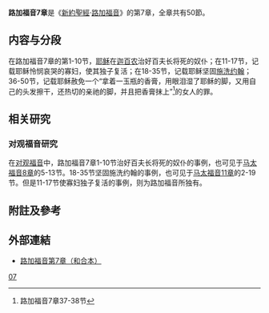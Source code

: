 '''路加福音7章'''是《[[新約聖經|新約聖經]]·[[路加福音|路加福音]]》的第7章，全章共有50節。

== 内容与分段 ==

在路加福音7章的第1-10节，[[耶稣|耶稣]]在[[迦百农|迦百农]]治好百夫长将死的奴仆；在11-17节，记载耶稣怜悯哀哭的寡妇，使其独子复活；在18-35节，记载耶稣坚固[[施洗约翰|施洗约翰]]；36-50节，记载耶稣赦免一个“拿着一玉瓶的香膏，用眼泪湿了耶稣的脚，又用自己的头发擦干，还热切的亲祂的脚，并且把香膏抹上”<ref>路加福音7章37-38节</ref>的女人的罪。  

== 相关研究 ==

=== 对观福音研究 ===
在[[对观福音|对观福音]]中，路加福音7章1-10节治好百夫长将死的奴仆的事例，也可见于[[马太福音8章|马太福音8章]]的5-13节。18-35节坚固施洗约翰的事例，也可见于[[马太福音11章|马太福音11章]]的2-19节。但是11-17节使寡妇独子复活的事例，则为路加福音所独有。
== 附註及參考 ==
<references />

== 外部連結 ==
* [https://www.biblegateway.com/passage/?search=Luke+7&version=CUVS 路加福音第7章（和合本）] {{Wayback|url=https://www.biblegateway.com/passage/?search=Luke+7&version=CUVS |date=20170729003735 }}

{{sequence
| prev = [[路加福音6章|路加福音6章]]
| list = 新約聖經的章節<br />[[路加福音|路加福音]]
| next = [[路加福音8章|路加福音8章]]
}}

[[Category:路加福音章节|07]]